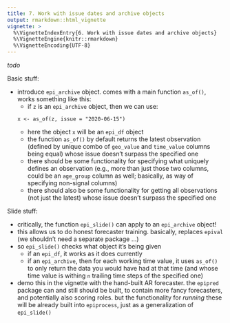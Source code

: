 ```yaml
---
title: 7. Work with issue dates and archive objects
output: rmarkdown::html_vignette
vignette: >
  %\VignetteIndexEntry{6. Work with issue dates and archive objects}
  %\VignetteEngine{knitr::rmarkdown}
  %\VignetteEncoding{UTF-8}
---
```


*todo*

Basic stuff:

- introduce `epi_archive` object. comes with a main function `as_of()`, works
  something like this: 
    * if `z` is an `epi_archive` object, then we can use: 
    ```
    x <- as_of(z, issue = "2020-06-15")
    ```
    * here the object `x` will be an `epi_df` object
    * the function `as_of()` by default returns the latest observation (defined
    by unique combo of `geo_value` and `time_value` columns being equal) whose
    issue doesn't surpass the specified one 
    * there should be some functionality for specifying what uniquely defines an
    observation (e.g., more than just those two columns, could be an `age_group`
    column as well; basically, as way of specifying non-signal columns)
    * there should also be some functionality for getting all observations (not
    just the latest) whose issue doesn't surpass the specified one
    
Slide stuff:

- critically, the function `epi_slide()` can apply to an `epi_archive` object!
- this allows us to do honest forecaster training. basically, replaces `epival`
(we shouldn't need a separate package ...)  
- so `epi_slide()` checks what object it's being given
  * if an `epi_df`, it works as it does currently
  * if an `epi_archive`, then for each working time value, it uses `as_of()` to
  only return the data you would have had at that time (and whose time value is
  withing `n` trailing time steps of the specified one)
- demo this in the vignette with the hand-built AR forecaster. the `epipred`
package can and still should be built, to contain more fancy forecasters, and
potentially also scoring roles. but the functionality for *running* these will
be already built into `epiprocess`, just as a generalization of `epi_slide()`